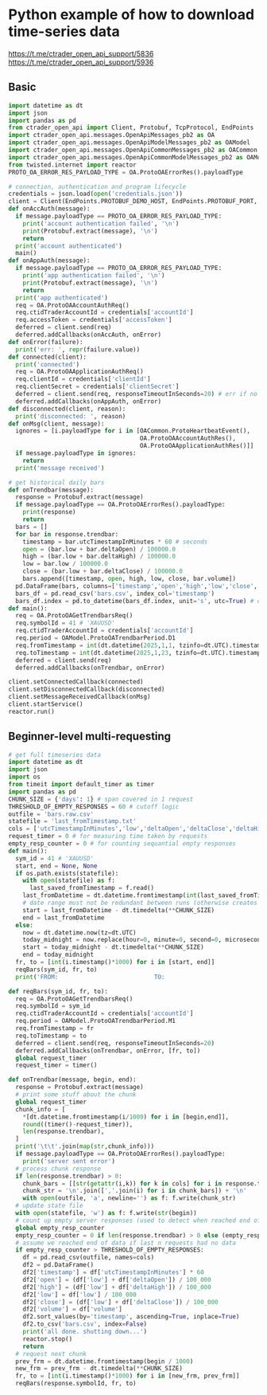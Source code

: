 # Python example of how to download time-series data

https://t.me/ctrader_open_api_support/5836  
https://t.me/ctrader_open_api_support/5936

## Basic

```py
import datetime as dt
import json
import pandas as pd
from ctrader_open_api import Client, Protobuf, TcpProtocol, EndPoints
import ctrader_open_api.messages.OpenApiMessages_pb2 as OA
import ctrader_open_api.messages.OpenApiModelMessages_pb2 as OAModel
import ctrader_open_api.messages.OpenApiCommonMessages_pb2 as OACommon
import ctrader_open_api.messages.OpenApiCommonModelMessages_pb2 as OAModelCommon
from twisted.internet import reactor
PROTO_OA_ERROR_RES_PAYLOAD_TYPE = OA.ProtoOAErrorRes().payloadType

# connection, authentication and program lifecycle
credentials = json.load(open('credentials.json'))
client = Client(EndPoints.PROTOBUF_DEMO_HOST, EndPoints.PROTOBUF_PORT, TcpProtocol)
def onAccAuth(message):
  if message.payloadType == PROTO_OA_ERROR_RES_PAYLOAD_TYPE:
    print('account authentication failed', '\n')
    print(Protobuf.extract(message), '\n')
    return
  print('account authenticated')
  main()
def onAppAuth(message):
  if message.payloadType == PROTO_OA_ERROR_RES_PAYLOAD_TYPE:
    print('app authentication failed', '\n')
    print(Protobuf.extract(message), '\n')
    return
  print('app authenticated')
  req = OA.ProtoOAAccountAuthReq()
  req.ctidTraderAccountId = credentials['accountId']
  req.accessToken = credentials['accessToken']
  deferred = client.send(req)
  deferred.addCallbacks(onAccAuth, onError)
def onError(failure):
  print('err: ', repr(failure.value))
def connected(client):
  print('connected')
  req = OA.ProtoOAApplicationAuthReq()
  req.clientId = credentials['clientId']
  req.clientSecret = credentials['clientSecret']
  deferred = client.send(req, responseTimeoutInSeconds=20) # err if no response under 20 secs
  deferred.addCallbacks(onAppAuth, onError)
def disconnected(client, reason):
  print('disconnected: ', reason)
def onMsg(client, message):
  ignores = [i.payloadType for i in [OACommon.ProtoHeartbeatEvent(),
                                     OA.ProtoOAAccountAuthRes(),
                                     OA.ProtoOAApplicationAuthRes()]]
  if message.payloadType in ignores:
    return
  print('message received')

# get historical daily bars
def onTrendbar(message):
  response = Protobuf.extract(message)
  if message.payloadType == OA.ProtoOAErrorRes().payloadType:
    print(response)
    return
  bars = []
  for bar in response.trendbar:
    timestamp = bar.utcTimestampInMinutes * 60 # seconds
    open = (bar.low + bar.deltaOpen) / 100000.0
    high = (bar.low + bar.deltaHigh) / 100000.0
    low = bar.low / 100000.0
    close = (bar.low + bar.deltaClose) / 100000.0
    bars.append([timestamp, open, high, low, close, bar.volume])
  pd.DataFrame(bars, columns=['timestamp','open','high','low','close','volume']).to_csv('bars.csv', index=False)
  bars_df = pd.read_csv('bars.csv', index_col='timestamp')
  bars_df.index = pd.to_datetime(bars_df.index, unit='s', utc=True) # optional
def main():
  req = OA.ProtoOAGetTrendbarsReq()
  req.symbolId = 41 # 'XAUUSD'
  req.ctidTraderAccountId = credentials['accountId']
  req.period = OAModel.ProtoOATrendbarPeriod.D1
  req.fromTimestamp = int(dt.datetime(2025,1,1, tzinfo=dt.UTC).timestamp()) * 1000
  req.toTimestamp = int(dt.datetime(2025,1,23, tzinfo=dt.UTC).timestamp()) * 1000
  deferred = client.send(req)
  deferred.addCallbacks(onTrendbar, onError)

client.setConnectedCallback(connected)
client.setDisconnectedCallback(disconnected)
client.setMessageReceivedCallback(onMsg)
client.startService()
reactor.run()

```

## Beginner-level multi-requesting

```py
# get full timeseries data
import datetime as dt
import json
import os
from timeit import default_timer as timer
import pandas as pd
CHUNK_SIZE = {'days': 1} # span covered in 1 request
THRESHOLD_OF_EMPTY_RESPONSES = 60 # cutoff logic
outfile = 'bars.raw.csv'
statefile = 'last_fromTimestamp.txt'
cols = ['utcTimestampInMinutes','low','deltaOpen','deltaClose','deltaHigh','volume']
request_timer = 0 # for measuring time taken by requests
empty_resp_counter = 0 # for counting sequantial empty responses
def main():
  sym_id = 41 # 'XAUUSD'
  start, end = None, None
  if os.path.exists(statefile):
    with open(statefile) as f:
      last_saved_fromTimestamp = f.read()
    last_fromDatetime = dt.datetime.fromtimestamp(int(last_saved_fromTimestamp)/1000)
    # date range must not be redundant between runs (otherwise creates duplicates in outfile)
    start = last_fromDatetime - dt.timedelta(**CHUNK_SIZE)
    end = last_fromDatetime
  else:
    now = dt.datetime.now(tz=dt.UTC)
    today_midnight = now.replace(hour=0, minute=0, second=0, microsecond=0)
    start = today_midnight - dt.timedelta(**CHUNK_SIZE)
    end = today_midnight
  fr, to = [int(i.timestamp()*1000) for i in [start, end]]
  reqBars(sym_id, fr, to)
  print('FROM:                           TO:                             SECS_TOOK:      BARS:')

def reqBars(sym_id, fr, to):
  req = OA.ProtoOAGetTrendbarsReq()
  req.symbolId = sym_id
  req.ctidTraderAccountId = credentials['accountId']
  req.period = OAModel.ProtoOATrendbarPeriod.M1
  req.fromTimestamp = fr
  req.toTimestamp = to
  deferred = client.send(req, responseTimeoutInSeconds=20)
  deferred.addCallbacks(onTrendbar, onError, [fr, to])
  global request_timer
  request_timer = timer()

def onTrendbar(message, begin, end):
  response = Protobuf.extract(message)
  # print some stuff about the chunk
  global request_timer
  chunk_info = [
    *[dt.datetime.fromtimestamp(i/1000) for i in [begin,end]],
    round((timer()-request_timer)),
    len(response.trendbar),
  ]
  print('\t\t'.join(map(str,chunk_info)))
  if message.payloadType == OA.ProtoOAErrorRes().payloadType:
    print('server sent error')
  # process chunk response
  if len(response.trendbar) > 0:
    chunk_bars = [[str(getattr(i,k)) for k in cols] for i in response.trendbar]
    chunk_str = '\n'.join([','.join(i) for i in chunk_bars]) + '\n'
    with open(outfile, 'a', newline='') as f: f.write(chunk_str)
  # update state file
  with open(statefile, 'w') as f: f.write(str(begin))
  # count up empty server responses (used to detect when reached end of data)
  global empty_resp_counter
  empty_resp_counter = 0 if len(response.trendbar) > 0 else (empty_resp_counter + 1)
  # assume we reached end of data if last n requests had no data
  if empty_resp_counter > THRESHOLD_OF_EMPTY_RESPONSES:
    df = pd.read_csv(outfile, names=cols)
    df2 = pd.DataFrame()
    df2['timestamp'] = df['utcTimestampInMinutes'] * 60
    df2['open'] = (df['low'] + df['deltaOpen']) / 100_000
    df2['high'] = (df['low'] + df['deltaHigh']) / 100_000
    df2['low'] = df['low'] / 100_000
    df2['close'] = (df['low'] + df['deltaClose']) / 100_000
    df2['volume'] = df['volume']
    df2.sort_values(by='timestamp', ascending=True, inplace=True)
    df2.to_csv('bars.csv', index=False)
    print('all done. shutting down...')
    reactor.stop()
    return
  # request next chunk
  prev_frm = dt.datetime.fromtimestamp(begin / 1000)
  new_frm = prev_frm - dt.timedelta(**CHUNK_SIZE)
  fr, to = [int(i.timestamp()*1000) for i in [new_frm, prev_frm]]
  reqBars(response.symbolId, fr, to)

```
